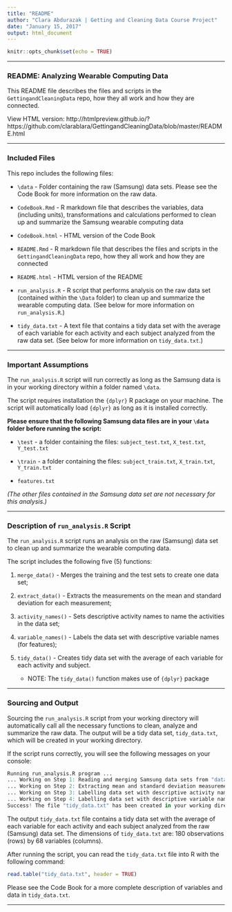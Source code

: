 ```yaml
---
title: "README"
author: "Clara Abdurazak | Getting and Cleaning Data Course Project"
date: "January 15, 2017"
output: html_document
---
```


```r
knitr::opts_chunk$set(echo = TRUE)
```

-----

### **README: Analyzing Wearable Computing Data**

This README file describes the files and scripts in the `GettingandCleaningData` repo, how they all work and how they are connected. 

View HTML version: http://htmlpreview.github.io/?https://github.com/clarablara/GettingandCleaningData/blob/master/README.html

-----

### Included Files

This repo includes the following files:

- `\data` - Folder containing the raw (Samsung) data sets. Please see the Code Book for more information on the raw data.

- `CodeBook.Rmd` - R markdown file that describes the variables, data (including units), transformations and calculations performed to clean up and summarize the Samsung wearable computing data 

- `CodeBook.html` - HTML version of the Code Book

- `README.Rmd` - R markdown file that describes the files and scripts in the `GettingandCleaningData` repo, how they all work and how they are connected

- `README.html` - HTML version of the README

- `run_analysis.R` - R script that performs analysis on the raw data set (contained within the `\Data` folder) to clean up and summarize the wearable computing data. (See below for more information on `run_analysis.R`.)

- `tidy_data.txt` - A text file that contains a tidy data set with the average of each variable for each activity and each subject analyzed from the raw data set. (See below for more information on `tidy_data.txt`.)


-----


### Important Assumptions

The `run_analysis.R` script will run correctly as long as the Samsung data is in your working directory within a folder named `\data`.  

The script requires installation the `{dplyr}` R package on your machine. The script will automatically load `{dplyr}` as long as it is installed correctly.

**Please ensure that the following Samsung data files are in your `\data` folder before running the script:**

- `\test` - a folder containing the files: `subject_test.txt`, `X_test.txt`, `Y_test.txt`

- `\train` - a folder containing the files: `subject_train.txt`, `X_train.txt`, `Y_train.txt`

- `features.txt`

*(The other files contained in the Samsung data set are not necessary for this analysis.)*

-----


### Description of `run_analysis.R` Script

The `run_analysis.R` script runs an analysis on the raw (Samsung) data set to clean up and summarize the wearable computing data. 

The script includes the following five (5) functions:

1. `merge_data()` - Merges the training and the test sets to create one data set;  

2. `extract_data()` - Extracts the measurements on the mean and standard deviation for each measurement;  

3. `activity_names()` - Sets descriptive activity names to name the activities in the data set;  

4. `variable_names()` - Labels the data set with descriptive variable names (for features);  

5. `tidy_data()` - Creates tidy data set with the average of each variable for each activity and subject.  
    - NOTE: The `tidy_data()` function makes use of `{dplyr}` package

-----


### Sourcing and Output

Sourcing the `run_analysis.R` script from your working directory will automatically call all the necessary functions to clean, analyze and summarize the raw data. The output will be a tidy data set, `tidy_data.txt`, which will be created in your working directory.

If the script runs correctly, you will see the following messages on your console:

```r
Running run_analysis.R program ...
... Working on Step 1: Reading and merging Samsung data sets from "data" folder ...
... Working on Step 2: Extracting mean and standard deviation measurements from raw data ...
... Working on Step 3: Labelling data set with descriptive activity names ...
... Working on Step 4: Labelling data set with descriptive variable names ...
Success! The file "tidy_data.txt" has been created in your working directory.
```


The output `tidy_data.txt` file contains a tidy data set with the average of each variable for each activity and each subject analyzed from the raw (Samsung) data set. The dimensions of `tidy_data.txt` are: 180 observations (rows) by 68 variables (columns).

After running the script, you can read the `tidy_data.txt` file into R with the following command:

```r
read.table("tidy_data.txt", header = TRUE)
```

Please see the Code Book for a more complete description of variables and data in `tidy_data.txt`.

-----
